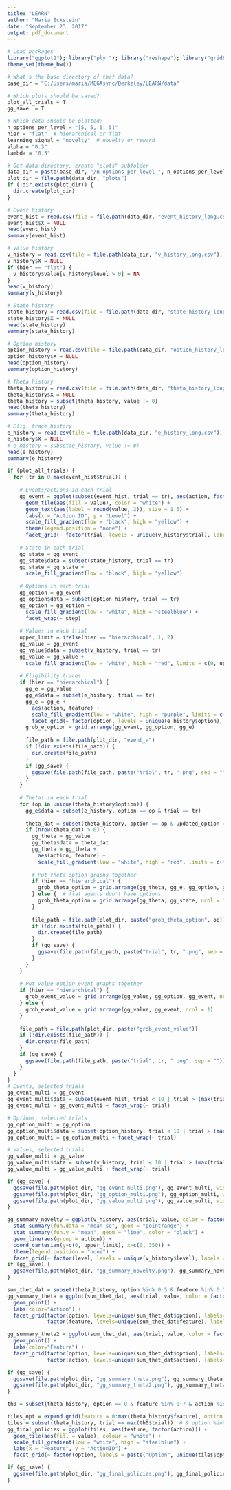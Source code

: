 ```yaml
---
title: "LEARN"
author: "Maria Eckstein"
date: "September 23, 2017"
output: pdf_document
---
```


```r
# Load packages
library("ggplot2"); library("plyr"); library("reshape"); library("gridExtra")
theme_set(theme_bw())

# What's the base directory of that data?
base_dir = "C:/Users/maria/MEGAsync/Berkeley/LEARN/data"

# Which plots should be saved?
plot_all_trials = T
gg_save  = T

# Which data should be plotted?
n_options_per_level = "[5, 5, 5, 5]"
hier = "flat"  # hierarchical or flat
learning_signal = "novelty"  # novelty or reward
alpha = "0.3"
lambda = "0.5"
```
```r
# Get data directory, create "plots" subfolder
data_dir = paste(base_dir, "/n_options_per_level_", n_options_per_level, "/", hier, "/", learning_signal, "/alpha_", alpha, "/lambda_", lambda, sep = "")
plot_dir = file.path(data_dir, "plots")
if (!dir.exists(plot_dir)) {
  dir.create(plot_dir)
}

# Event history
event_hist = read.csv(file = file.path(data_dir, "event_history_long.csv"), header = T)
event_hist$X = NULL
head(event_hist)
summary(event_hist)

# Value history
v_history = read.csv(file = file.path(data_dir, "v_history_long.csv"), header = T)
v_history$X = NULL
if (hier == "flat") {
  v_history$value[v_history$level > 0] = NA
}
head(v_history)
summary(v_history)

# State history
state_history = read.csv(file = file.path(data_dir, "state_history_long.csv"), header = T)
state_history$X = NULL
head(state_history)
summary(state_history)

# Option history
option_history = read.csv(file = file.path(data_dir, "option_history_long.csv"), header = T)
option_history$X = NULL
head(option_history)
summary(option_history)

# Theta history
theta_history = read.csv(file = file.path(data_dir, "theta_history_long.csv"), header = T)
theta_history$X = NULL
theta_history = subset(theta_history, value != 0)
head(theta_history)
summary(theta_history)

# Elig. trace history
e_history = read.csv(file = file.path(data_dir, "e_history_long.csv"), header = T)
e_history$X = NULL
# e_history = subset(e_history, value != 0)
head(e_history)
summary(e_history)
```
```r
if (plot_all_trials) {
  for (tr in 0:max(event_hist$trial)) {
    
    # Events/actions in each trial
    gg_event = ggplot(subset(event_hist, trial == tr), aes(action, factor(level))) +
      geom_tile(aes(fill = value), color = "white") +
      geom_text(aes(label = round(value, 2)), size = 1.5) +
      labs(x = "Action ID", y = "Level") +
      scale_fill_gradient(low = "black", high = "yellow") +
      theme(legend.position = "none") +
      facet_grid(~ factor(trial, levels = unique(v_history$trial), labels = paste("Trial", unique(v_history$trial))))
    
    # State in each trial
    gg_state = gg_event
    gg_state$data = subset(state_history, trial == tr)
    gg_state = gg_state +
      scale_fill_gradient(low = "black", high = "yellow")
    
    # Options in each trial
    gg_option = gg_event
    gg_option$data = subset(option_history, trial == tr)
    gg_option = gg_option +
      scale_fill_gradient(low = "white", high = "steelblue") +
      facet_wrap(~ step)
    
    # Values in each trial
    upper_limit = ifelse(hier == "hierarchical", 1, 2) 
    gg_value = gg_event
    gg_value$data = subset(v_history, trial == tr)
    gg_value = gg_value +
      scale_fill_gradient(low = "white", high = "red", limits = c(0, upper_limit))  # necessary to make each plot based on the same color
    
    # Eligibility traces
    if (hier == "hierarchical") {
      gg_e = gg_value
      gg_e$data = subset(e_history, trial == tr)
      gg_e = gg_e +
        aes(action, feature) +
        scale_fill_gradient(low = "white", high = "purple", limits = c(min(e_history$value), max(e_history$value))) +
        facet_grid(~ factor(option, levels = unique(e_history$option), labels = paste("Option", unique(e_history$option))))
      grob_e_option = grid.arrange(gg_event, gg_option, gg_e)
      
      file_path = file.path(plot_dir, "event_e")
      if (!dir.exists(file_path)) {
        dir.create(file_path)
      }
      if (gg_save) {
        ggsave(file.path(file_path, paste("trial", tr, ".png", sep = "")), grob_e_option, width=length(unique(e_history$option)), height=3*length(unique(event_hist$level)))
      }
    }
    
    # Thetas in each trial
    for (op in unique(theta_history$option)) {
      gg_e$data = subset(e_history, option == op & trial == tr)
      
      theta_dat = subset(theta_history, option == op & updated_option == op & trial == tr)
      if (nrow(theta_dat) > 0) {
        gg_theta = gg_value
        gg_theta$data = theta_dat
        gg_theta = gg_theta +
          aes(action, feature) +
          scale_fill_gradient(low = "white", high = "red", limits = c(min(theta_history$value), max(theta_history$value)))  # necessary to make colors consistent across plots
        
        # Put theta-option graphs together
        if (hier == "hierarchical") {
          grob_theta_option = grid.arrange(gg_theta, gg_e, gg_option, gg_event, ncol = 1)
        } else {  # flat agents don't have options
          grob_theta_option = grid.arrange(gg_theta, gg_state, ncol = 1)
        }
        
        file_path = file.path(plot_dir, paste("grob_theta_option", op))
        if (!dir.exists(file_path)) {
          dir.create(file_path)
        }
        if (gg_save) {
          ggsave(file.path(file_path, paste("trial", tr, ".png", sep = "")), grob_theta_option, width=max(event_hist$action)/2, height=4*max(event_hist$level))
        }
      }
    }
    
    # Put value-option-event graphs together
    if (hier == "hierarchical") {
      grob_event_value = grid.arrange(gg_value, gg_option, gg_event, ncol = 1)
    } else {
      grob_event_value = grid.arrange(gg_value, gg_event, ncol = 1)
    }
    
    file_path = file.path(plot_dir, paste("grob_event_value"))
    if (!dir.exists(file_path)) {
      dir.create(file_path)
    }
    if (gg_save) {
      ggsave(file.path(file_path, paste("trial", tr, ".png", sep = "")), grob_event_value, width=max(event_hist$action)/2, height=3*max(event_hist$level))
    }
  }
}
# Events, selected trials
gg_event_multi = gg_event
gg_event_multi$data = subset(event_hist, trial < 10 | trial > (max(trial) - 10))
gg_event_multi = gg_event_multi + facet_wrap(~ trial)

# Options, selected trials
gg_option_multi = gg_option
gg_option_multi$data = subset(option_history, trial < 10 | trial > (max(trial) - 10))
gg_option_multi = gg_option_multi + facet_wrap(~ trial)

# Values, selected trials
gg_value_multi = gg_value
gg_value_multi$data = subset(v_history, trial < 10 | trial > (max(trial) - 10))
gg_value_multi = gg_value_multi + facet_wrap(~ trial)

if (gg_save) {
  ggsave(file.path(plot_dir, "gg_event_multi.png"), gg_event_multi, width=6, height=4)
  ggsave(file.path(plot_dir, "gg_option_multi.png"), gg_option_multi, width=6, height=4)
  ggsave(file.path(plot_dir, "gg_value_multi.png"), gg_value_multi, width=6, height=4)
}
```

```r
gg_summary_novelty = ggplot(v_history, aes(trial, value, color = factor(action), group = level)) +
  stat_summary(fun.data = "mean_se", geom = "pointrange") +
  stat_summary(fun.y = "mean", geom = "line", color = "black") +
  geom_line(aes(group = action)) +
  coord_cartesian(y=c(0, upper_limit), x=c(0, 350)) +
  theme(legend.position = "none") +
  facet_grid(~ factor(level, levels = unique(v_history$level), labels = paste("Level", unique(v_history$level))))
if (gg_save) {
  ggsave(file.path(plot_dir, "gg_summary_novelty.png"), gg_summary_novelty, width = 6, height = 3)
}
```
```r
sum_thet_dat = subset(theta_history, option %in% 0:5 & feature %in% 0:5)
gg_summary_theta = ggplot(sum_thet_dat, aes(trial, value, color = factor(action))) +
  geom_point() +
  labs(color="Action") +
  facet_grid(factor(option, levels=unique(sum_thet_dat$option), labels=paste("Option", unique(sum_thet_dat$option))) ~
             factor(feature, levels=unique(sum_thet_dat$feature), labels=paste("Feature", unique(sum_thet_dat$feature))))

gg_summary_theta2 = ggplot(sum_thet_dat, aes(trial, value, color = factor(feature))) +
  geom_point() +
  labs(color="Feature") +
  facet_grid(factor(option, levels=unique(sum_thet_dat$option), labels=paste("Option", unique(sum_thet_dat$option))) ~
             factor(action, levels=unique(sum_thet_dat$action), labels=paste("Action", unique(sum_thet_dat$action))))

if (gg_save) {
  ggsave(file.path(plot_dir, "gg_summary_theta.png"), gg_summary_theta, width = 10, height = 5)
  ggsave(file.path(plot_dir, "gg_summary_theta2.png"), gg_summary_theta2, width = 10, height = 5)
}
```

```r
th0 = subset(theta_history, option == 0 & feature %in% 0:7 & action %in% 0:7)

tiles_opt = expand.grid(feature = 0:max(theta_history$feature), option = 0:max(theta_history$option), action = max(theta_history$action))
tiles = subset(theta_history, trial == max(th0$trial))  # & option %in% 0:2 & action %in% 0:9
gg_final_policies = ggplot(tiles, aes(feature, factor(action))) +
  geom_tile(aes(fill = value), colour = "white") +
  scale_fill_gradient(low = "white", high = "steelblue") +
  labs(x = "Feature", y = "ActionID") +
  facet_grid(~ factor(option, labels = paste("Option", unique(tiles$option))))

if (gg_save) {
  ggsave(file.path(plot_dir, "gg_final_policies.png"), gg_final_policies, width = 25, height = 3)
}
```
```r
```